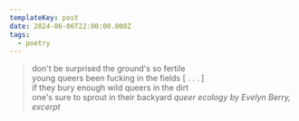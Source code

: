 ```yaml
---
templateKey: post
date: 2024-06-06T22:00:00.000Z
tags:
  - poetry
---
```

> don't be surprised the ground's so fertile<br/>
> young queers been fucking in the fields [ . . . ]<br/>
> if they bury enough wild queers in the dirt<br/>
> one's sure to sprout in their backyard
> <cite>queer ecology by Evelyn Berry, excerpt</cite>
